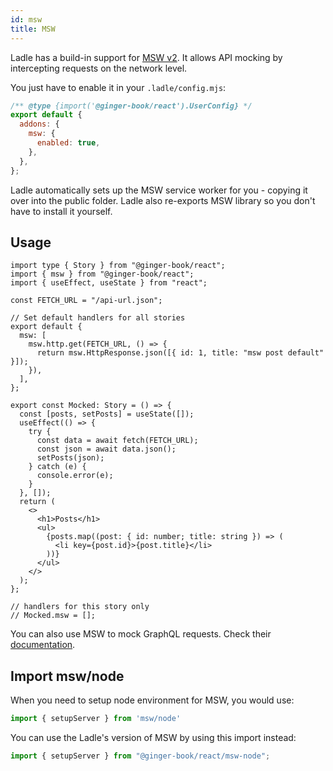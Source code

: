 ```yaml
---
id: msw
title: MSW
---
```


Ladle has a build-in support for [MSW v2](https://mswjs.io/). It allows API mocking by intercepting requests on the network level.

You just have to enable it in your `.ladle/config.mjs`:

```js
/** @type {import('@ginger-book/react').UserConfig} */
export default {
  addons: {
    msw: {
      enabled: true,
    },
  },
};
```

Ladle automatically sets up the MSW service worker for you - copying it over into the public folder. Ladle also re-exports MSW library so you don't have to install it yourself.

## Usage

```tsx
import type { Story } from "@ginger-book/react";
import { msw } from "@ginger-book/react";
import { useEffect, useState } from "react";

const FETCH_URL = "/api-url.json";

// Set default handlers for all stories
export default {
  msw: [
    msw.http.get(FETCH_URL, () => {
      return msw.HttpResponse.json([{ id: 1, title: "msw post default" }]);
    }),
  ],
};

export const Mocked: Story = () => {
  const [posts, setPosts] = useState([]);
  useEffect(() => {
    try {
      const data = await fetch(FETCH_URL);
      const json = await data.json();
      setPosts(json);
    } catch (e) {
      console.error(e);
    }
  }, []);
  return (
    <>
      <h1>Posts</h1>
      <ul>
        {posts.map((post: { id: number; title: string }) => (
          <li key={post.id}>{post.title}</li>
        ))}
      </ul>
    </>
  );
};

// handlers for this story only
// Mocked.msw = [];
```

You can also use MSW to mock GraphQL requests. Check their [documentation](https://mswjs.io/docs/).

## Import msw/node

When you need to setup node environment for MSW, you would use:

```js
import { setupServer } from 'msw/node'
```

You can use the Ladle's version of MSW by using this import instead:

```js
import { setupServer } from "@ginger-book/react/msw-node";
```

